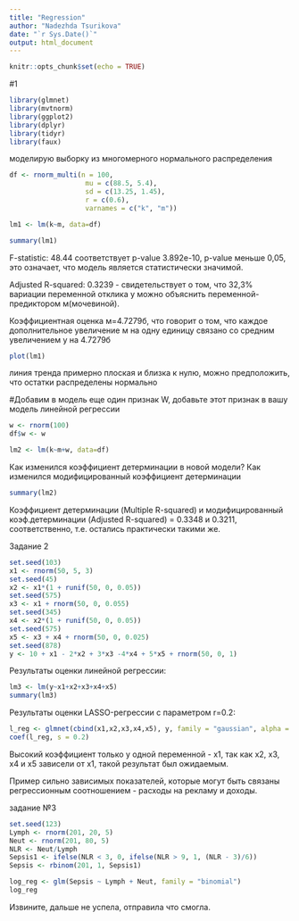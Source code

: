 ---
title: "Regression"
author: "Nadezhda Tsurikova"
date: "`r Sys.Date()`"
output: html_document
---

```{r setup, include=FALSE}
knitr::opts_chunk$set(echo = TRUE)
```

#1

```{r}
library(glmnet)
library(mvtnorm)
library(ggplot2)
library(dplyr)
library(tidyr)
library(faux)
```

моделирую выборку из многомерного нормального распределения

```{r}

df <- rnorm_multi(n = 100, 
                   mu = c(88.5, 5.4),
                   sd = c(13.25, 1.45),
                   r = c(0.6), 
                   varnames = c("k", "m"))

lm1 <- lm(k~m, data=df)

```



```{r}
summary(lm1)
```
F-statistic: 48.44 соответствует p-value 3.892e-10,  p-value меньше 0,05, это означает, что модель является статистически значимой.

Adjusted R-squared:  0.3239 - свидетельствует о том, что 32,3% вариации переменной отклика y можно объяснить переменной-предиктором м(мочевиной).

Коэффициентная оценка м=4.7279б, что говорит о том, что каждое дополнительное увеличение м на одну единицу связано со средним увеличением y на 4.7279б


```{r}
plot(lm1)
```

линия тренда примерно плоская и близка к нулю,  можно предположить, что остатки распределены нормально

#Добавим в модель еще один признак W, добавьте этот признак в вашу модель линейной регрессии
```{r}
w <- rnorm(100)
df$w <- w

lm2 <- lm(k~m+w, data=df)
```


Как изменился коэффициент детерминации
в новой модели? Как изменился модифицированный коэффициент детерминации
```{r}
summary(lm2)
```
Коэффициент детерминации (Multiple R-squared)  и модифицированный коэф.детерминации (Adjusted R-squared) =  0.3348 и 0.3211, соответственно, т.е. остались практически такими же.



Задание 2

```{r}
set.seed(103)
x1 <- rnorm(50, 5, 3)
set.seed(45)
x2 <- x1*(1 + runif(50, 0, 0.05))
set.seed(575)
x3 <- x1 + rnorm(50, 0, 0.055)
set.seed(345)
x4 <- x2*(1 + runif(50, 0, 0.05))
set.seed(575)
x5 <- x3 + x4 + rnorm(50, 0, 0.025)
set.seed(878)
y <- 10 + x1 - 2*x2 + 3*x3 -4*x4 + 5*x5 + rnorm(50, 0, 1)
```

Результаты оценки линейной регрессии:
```{r}
lm3 <- lm(y~x1+x2+x3+x4+x5)
summary(lm3)
```

Результаты оценки LASSO-регрессии с параметром r=0.2:

```{r}
l_reg <- glmnet(cbind(x1,x2,x3,x4,x5), y, family = "gaussian", alpha = 1)
coef(l_reg, s = 0.2) 
```

Высокий коэффициент только у одной переменной - х1, так как x2, x3, x4 и x5 зависели от x1, такой результат был ожидаемым. 

Пример сильно зависимых показателей, которые могут быть связаны регрессионным соотношением - расходы на рекламу и доходы.

задание №3


```{r}
set.seed(123)
Lymph <- rnorm(201, 20, 5)
Neut <- rnorm(201, 80, 5)
NLR <- Neut/Lymph
Sepsis1 <- ifelse(NLR < 3, 0, ifelse(NLR > 9, 1, (NLR - 3)/6))
Sepsis <- rbinom(201, 1, Sepsis1)
```

```{r}
log_reg <- glm(Sepsis ~ Lymph + Neut, family = "binomial")
log_reg
```


Извините, дальше не успела, отправила что смогла.
